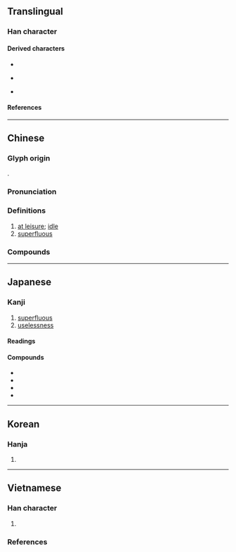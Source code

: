 {{also|宂}}
{{character info/new}}
{{character info|0x2F817}}
==Translingual==

===Han character===
{{Han char|rn=14|rad=冖|as=02|sn=4|four=37217|canj=BHN,XBHN,BHU|ids=⿱冖几(<code>U+5197</code>),⿱冖儿(<code>U+2F817</code>)}}

====Derived characters====
* {{l|mul|[[㕴]], [[坈]], [[㚮]], [[䤟]], [[䢆]], [[棾]]}}
* {{l|mul|伔}} {{q|Exception: Contains {{l|mul|⿱[[冖]][[儿]]}} in Korea and {{l|mul|⿱[[冖]][[几]]}} in other regions}}
* {{l|mul|沉}} {{q|Exception: Contains {{l|mul|⿱[[冖]][[儿]]}} in Taiwan, Hong Kong and {{l|mul|⿱[[冖]][[几]]}} in other regions}}

====References====
{{Han ref|kx=0130.130|dkj=01566|dj=0292.130|hdz=10302.160|uh=5197}}
{{Han ref|uh=2F817}}

----

==Chinese==
{{zh-forms|t2=宂|alt=冘}}

===Glyph origin===
{{Han etym}}
{{Han compound|宀|儿|ls=ic}}.

===Pronunciation===
{{zh-pron
|m=rǒng
|c=jung2,jung5
|mn=lēng/tw:liōng/qz,xm:lióng/zz:jióng
|mn_note=lēng - verncaular; liōng - 量 in the Mainland; lióng/jióng - literary
|mn-t=rong2
|mc=
|oc=y
|cat=a
}}

===Definitions===
{{zh-hanzi}}

# [[at leisure]]; [[idle]]
# [[superfluous]]

===Compounds===
{{zh-der|冗散|冗筆|冗贅|冗賦|冗官|冗詞贅句|心勞意冗|冗長|冗冗|冗員|冗食|冗兵|冗雜|冗費|冗忙|冗繁|窮冗|煩冗|浮冗|撥冗|繁冗|閑冗|荒冗冗|冗餘}}

----

==Japanese==

===Kanji===
{{ja-kanji|grade=c|rs=冖02}}

# [[superfluous]]
# [[uselessness]]

====Readings====
{{ja-readings
|goon=にゅう
|kanon=じょう
|kun=むだ-
}}

====Compounds====
{{der-top3}}
* {{ja-r|冗%句|じょう%く}}
* {{ja-r|冗%談|じょう%だん|[[joke]]}}
* {{ja-r|冗%長|じょう%ちょう}}
* {{ja-r|冗%漫|じょう%まん}}
{{der-bottom}}

----

==Korean==

===Hanja===
{{ko-hanja/new|용}}

# {{defn|lang=ko|sort=冖02}}

----

==Vietnamese==

===Han character===
{{vi-readings|rs=冖02
|hanviet=nhũng-tdcndg;tdcntd;gdhn
|phienthiet=
|nom=nũng-tdcndg;gdhn, nhõng-gdhn;btcn, nhũng-tdcntd, đem-tdcntd, nhùng-btcn
}}

# {{defn|lang=vi|sort=冖02}}

===References===
<references/>